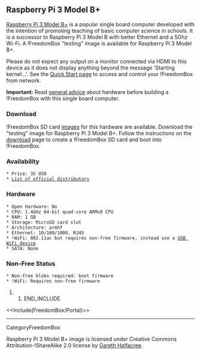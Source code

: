 == Raspberry Pi 3 Model B+ ==

{{attachment:raspberrypi3bplus.jpg|Raspberry Pi 3 Model B+|width=640,height=418}}

[[https://www.raspberrypi.org/products/raspberry-pi-3-model-b-plus/|Raspberry Pi 3 Model B+]] is a popular single board computer developed with the intention of promoting teaching of basic computer science in schools.  It is a successor to Raspberry Pi 3 Model B with better Ethernet and a 5Ghz Wi-Fi.  A !FreedomBox "testing" image is available for Raspberry Pi 3 Model B+.

Please do not expect any output on a monitor connected via HDMI to this device as it does not display anything beyond the message 'Starting kernel...'. See the [[FreedomBox/Manual/QuickStart|Quick Start page]] to access and control your !FreedomBox from network.

'''Important:''' Read [[FreedomBox/Hardware|general advice]] about hardware before building a !FreedomBox with this single board computer.

=== Download ===

!FreedomBox SD card [[FreedomBox/Download|images]] for this hardware are available.  Download the "testing" image for Raspberry Pi 3 Model B+.  Follow the instructions on the [[FreedomBox/Download|download]] page to create a !FreedomBox SD card and boot into !FreedomBox.

=== Availability ===

 * Price: 35 USD
 * [[https://www.raspberrypi.org/products/raspberry-pi-3-model-b-plus/|List of official distributors]]

=== Hardware ===

 * Open Hardware: No
 * CPU: 1.4GHz 64-bit quad-core ARMv8 CPU
 * RAM: 1 GB
 * Storage: MicroSD card slot
 * Architecture: armhf
 * Ethernet: 10/100/1000, RJ45
 * !WiFi: 802.11ac but requires non-free firmware, instead use a [[FreedomBox/Hardware/USBWiFi|USB WiFi device]]
 * SATA: None

=== Non-Free Status ===

 * Non-free blobs required: boot firmware
 * !WiFi: Requires non-free firmware

## END_INCLUDE

<<Include(FreedomBox/Portal)>>

----
CategoryFreedomBox

Raspberry Pi 3 Model B+ image is licensed under Creative Commons Attribution-!ShareAlike 2.0 license by [[https://commons.wikimedia.org/wiki/File:Raspberry_Pi_3_B%2B_(39906369025).png|Gareth Halfacree]].
